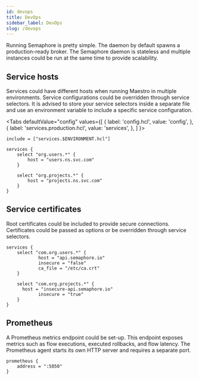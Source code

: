 ```yaml
---
id: devops
title: DevOps
sidebar_label: DevOps
slug: /devops
---
```



Running Semaphore is pretty simple. The daemon by default spawns a production-ready broker. The Semaphore daemon is stateless and multiple instances could be run at the same time to provide scalability.

## Service hosts

Services could have different hosts when running Maestro in multiple environments. Service configurations could be overridden through service selectors. It is advised to store your service selectors inside a separate file and use an environment variable to include a specific service configuration.

<Tabs
  defaultValue="config"
  values={[
    { label: 'config.hcl', value: 'config', },
    { label: 'services.production.hcl', value: 'services', },
  ]
}>
<TabItem value="config">

```hcl
include = ["services.$ENVIRONMENT.hcl"]
```

</TabItem>
<TabItem value="services">

```hcl
services {
    select "org.users.*" {
        host = "users.ns.svc.com"
    }

    select "org.projects.*" {
        host = "projects.ns.svc.com"
    }
}
```

</TabItem>
</Tabs>

## Service certificates

Root certificates could be included to provide secure connections. Certificates could be passed as options or be overridden through service selectors.

```hcl
services {
    select "com.org.users.*" {
			host = "api.semaphore.io"
			insecure = "false"
			ca_file = "/etc/ca.crt"
    }

    select "com.org.projects.*" {
      host = "insecure-api.semaphore.io"
			insecure = "true"
    }
}
```

## Prometheus

A Prometheus metrics endpoint could be set-up. This endpoint exposes metrics such as flow executions, executed rollbacks, and flow latency. The Prometheus agent starts its own HTTP server and requires a separate port.

```hcl
prometheus {
    address = ":5050"
}
```

